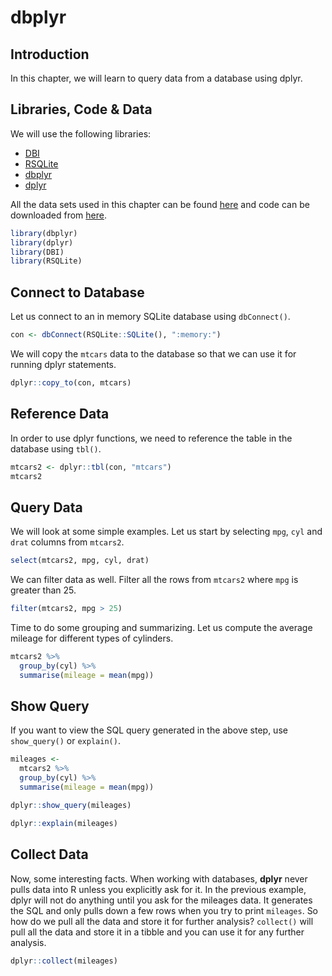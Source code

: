 # dbplyr {#dbplyr}

## Introduction

In this chapter, we will learn to query data from a database using dplyr.

## Libraries, Code & Data

We will use the following libraries:

- [DBI](http://readr.tidyverse.org/)
- [RSQLite](https://rstats-db.github.io/RSQLite/)
- [dbplyr](http://dbplyr.tidyverse.org/)
- [dplyr](http://dplyr.tidyverse.org/)

All the data sets used in this chapter can be found [here](https://github.com/rsquaredacademy/datasets) and code can be downloaded from [here](https://gist.github.com/rsquaredacademy/f5ee72cee9ab3256230cdedecd3ef25b).


```r
library(dbplyr)
library(dplyr)
library(DBI)
library(RSQLite)
```

## Connect to Database

Let us connect to an in memory SQLite database using `dbConnect()`.

```r
con <- dbConnect(RSQLite::SQLite(), ":memory:")
```

We will copy the `mtcars` data to the database so that we can use it for running
dplyr statements.

```r
dplyr::copy_to(con, mtcars)
```

## Reference Data 

In order to use dplyr functions, we need to reference the table in the database using
`tbl()`.

```r
mtcars2 <- dplyr::tbl(con, "mtcars")
mtcars2
```

## Query Data 

We will look at some simple examples. Let us start by selecting `mpg`, `cyl` and `drat` 
columns from `mtcars2`.

```r
select(mtcars2, mpg, cyl, drat)
```

We can filter data as well. Filter all the rows from `mtcars2` where `mpg` is 
greater than 25.

```r
filter(mtcars2, mpg > 25)
```

Time to do some grouping and summarizing. Let us compute the average mileage for
different types of cylinders.

```r
mtcars2 %>%
  group_by(cyl) %>%
  summarise(mileage = mean(mpg))
```

## Show Query

If you want to view the SQL query generated in the above step, use `show_query()` or `explain()`.

```r
mileages <- 
  mtcars2 %>%
  group_by(cyl) %>%
  summarise(mileage = mean(mpg))

dplyr::show_query(mileages)

dplyr::explain(mileages)
```

## Collect Data

Now, some interesting facts. When working with databases, **dplyr** never pulls data into R unless you explicitly ask for it. In the previous example, dplyr will not do anything until you ask for the mileages data. It generates the SQL and only pulls down a few rows when you try to print `mileages`. 
So how do we pull all the data and store it for further analysis? `collect()` will pull all 
the data and store it in a tibble and you can use it for any further analysis.

```r
dplyr::collect(mileages)
```
